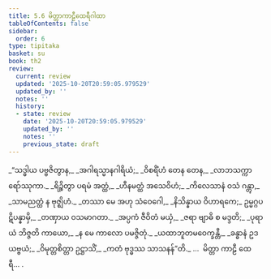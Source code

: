 ```yaml
---
title: 5.6 မိတ္တာကာဠီထေရီဂါထာ
tableOfContents: false
sidebar:
  order: 6
type: tipitaka
basket: su
book: th2
review:
  current: review
  updated: '2025-10-20T20:59:05.979529'
  updated_by: ''
  notes: ''
  history:
  - state: review
    date: '2025-10-20T20:59:05.979529'
    updated_by: ''
    notes: ''
    previous_state: draft
---
```



<DynamicBreadcrumb />


<ReviewStatus review={frontmatter.review} showDetails={true} />

<HypothesisAnnotation frontmatter={frontmatter} />

<Division number="92" book="th2" e="ch" v="19" p="390">

<Paragraph number="139" type="verses" book="th2">
_“သဒ္ဓါယ ပဗ္ဗဇိတွာန,_  
_အဂါရသ္မာနဂါရိယံ;_  
_ဝိစရိံဟံ တေန တေန,_  
_လာဘသက္ကာရော်ဿုကာ._  

</Paragraph>

</Division>
<Division number="93" book="th2" e="ch" v="19" p="390">

<Paragraph number="140" type="verses" book="th2">
_ရိဉ္စိတွာ ပရမံ အတ္ထံ,_  
_ဟီနမတ္ထံ အသေဝိဟံ;_  
_ကိလေသာနံ ဝသံ ဂန္တွာ,_  
_သာမညတ္ထံ န ဗုဇ္ဈိဟံ._  

</Paragraph>

</Division>
<Division number="94" book="th2" e="ch" v="19" p="390">

<Paragraph number="141" type="verses" book="th2">
_တဿာ မေ အဟု သံဝေဂေါ,_  
_နိသိန္နာယ ဝိဟာရကေ;_  
ဥမ္မဂ္ဂပဋိပန္နာမှိ,_  
_တဏှာယ ဝသမာဂတာ._  

</Paragraph>

</Division>
<Division number="95" book="th2" e="ch" v="19" p="390">

<Paragraph number="142" type="verses" book="th2">
_အပ္ပကံ ဇီဝိတံ မယှံ,_  
_ဇရာ ဗျာဓိ စ မဒ္ဒတိ;_  
_ပုရာယံ ဘိဇ္ဇတိ ကာယော,_  
_န မေ ကာလော ပမဇ္ဇိတုံ._  

</Paragraph>

</Division>
<Division number="96" book="th2" e="ch" v="19" p="390">

<Paragraph number="143" type="verses" book="th2">
_ယထာဘူတမဝေက္ခန္တီ,_  
_ခန္ဓာနံ ဥဒယဗ္ဗယံ;_  
_ဝိမုတ္တစိတ္တာ ဥဋ္ဌာသိံ,_  
_ကတံ ဗုဒ္ဓဿ သာသနန်”တိ._  


</Paragraph>
</Division>

<Paragraph number="144" type="center" book="th2">
…  မိတ္တာ ကာဠီ ထေရီ… .
</Paragraph>